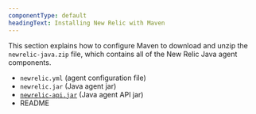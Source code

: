 ```yaml
---
componentType: default
headingText: Installing New Relic with Maven
---
```


This section explains how to configure Maven to download and unzip the `newrelic-java.zip` file, which contains all of the New Relic Java agent components.

* `newrelic.yml` (agent configuration file)
* `newrelic.jar` (Java agent jar)
* [`newrelic-api.jar`](/docs/agents/java-agent/api-guides/guide-using-java-agent-api#api) (Java agent API jar)
* README